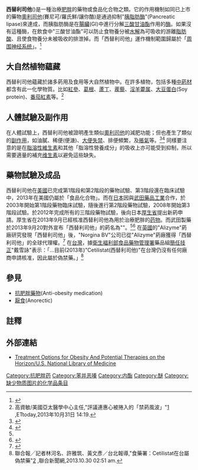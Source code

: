 {{medical}}
{{Drugbox
| Watchedfields = changed
| verifiedrevid = 443842048
| IUPAC_name = 2-(Hexadecyloxy)-6-methyl-4''H''-3,1-benzoxazin-4-one
| image = Cetilistat.svg
| width = 225px

<!--Clinical data-->
| tradename =  
| licence_EU =  
| licence_US =  
| pregnancy_AU =  
| pregnancy_US =  
| legal_UK =  
| legal_US =  
| routes_of_administration =  

<!--Pharmacokinetic data-->
| bioavailability =  
| protein_bound =  
| metabolism =  
| elimination_half-life =  
| excretion =  

<!--Identifiers-->
| CAS_number_Ref = {{cascite|correct|??}}
| CAS_number = 282526-98-1
| ATC_prefix = none
| ATC_suffix =  
| PubChem = 9952916
| DrugBank_Ref = {{drugbankcite|correct|drugbank}}
| DrugBank =  
| UNII_Ref = {{fdacite|correct|FDA}}
| UNII = LC5G1JUA39
| KEGG_Ref = {{keggcite|correct|kegg}}
| KEGG = D09208
|  ChemSpiderID = 8128526
|  InChI = 1/C25H39NO3/c1-3-4-5-6-7-8-9-10-11-12-13-14-15-16-19-28-25-26-23-18-17-21(2)20-22(23)24(27)29-25/h17-18,20H,3-16,19H2,1-2H3
|  InChIKey = MVCQKIKWYUURMU-UHFFFAOYAR
|  StdInChI = 1S/C25H39NO3/c1-3-4-5-6-7-8-9-10-11-12-13-14-15-16-19-28-25-26-23-18-17-21(2)20-22(23)24(27)29-25/h17-18,20H,3-16,19H2,1-2H3
|  StdInChIKey = MVCQKIKWYUURMU-UHFFFAOYSA-N

<!--Chemical data-->
| C=25 | H=39 | N=1 | O=3 
| molecular_weight = 401.582 g/mol
| smiles = CCCCCCCCCCCCCCCCOc2oc(=O)c1cc(C)ccc1n2
}}

'''西替利司他'''({{lang|en|Cetilistat/ATL-962}})是一種治療[[肥胖症|肥胖]]的藥物或食品化合物之類。它的作用機制如同已上市的藥物[[奧利司他|奧利司他]](賽尼可/羅氏鮮/讓你酷)是通過抑制"[[胰脂肪酶|胰脂肪酶]]"(Pancreatic lipase)來達成，而胰脂肪酶是在[[腸臟|腸臟]](GI)中進行分解[[三酸甘油酯|三酸甘油酯]]作用的[[酶|酶]]。如果沒有這種酶，在飲食中"三酸甘油酯"可以防止食物養分被[[水解|水解]]為可吸收的游離[[脂肪酸|脂肪酸]]、且使食物養分未被吸收的排泄掉。而「西替利司他」運作機制範圍歸屬於「[[周围神经系统|周围神经系统]]」。<ref>{{cite journal | author = Yamada Y, Kato T, Ogino H, Ashina S, Kato K | title = Cetilistat (ATL-962), a novel pancreatic lipase inhibitor, ameliorates body weight gain and improves lipid profiles in rats | journal = Hormone and Metabolic Research | year = 2008 | volume = 40 | issue = 8 | pages = 539–43 | pmid = 18500680 | doi = 10.1055/s-2008-1076699}}</ref>

==大自然植物蘊藏==
西替利司他蘊藏於諸多葯用及食用等大自然植物中。在許多植物，包括多種[[药用植物|中葯材]]都含有此一化學物質。比如[[紅參|紅參]]、[[葛根|葛根]]、[[蘆丁|蘆丁]]、[[蒺藜|蒺藜]]、[[淫羊藿属|淫羊藿属]]、[[大豆蛋白|大豆蛋白]](Soy protein)、[[番茄紅素|番茄紅素]]等。<ref name=cetilistatchar>高資敏/美國亞太醫學中心主任,"評議連惠心被捲入的「禁葯風波」"[http://www.ettoday.net/news/20131031/289044.htm] {{Wayback|url=http://www.ettoday.net/news/20131031/289044.htm |date=20160531182502 }},ETtoday,2013年10月31日 14:19.</ref>

==人體試驗及副作用==
在人體試驗上，西替利司他被證明產生類似[[奧利司他|奧利司他]]的減肥功能；但也產生了類似的[[副作用|副作用]]，如油膩、稀便(便溏)、[[大便失禁|大便失禁]]、排便頻繁，及[[屁|脹氣]]等。<ref>{{cite journal | pmid = 16953261 | year = 2007 | last1 = Kopelman | first1 = P | last2 = Bryson | first2 = A | last3 = Hickling | first3 = R | last4 = Rissanen | first4 = A | last5 = Rossner | first5 = S | last6 = Toubro | first6 = S | last7 = Valensi | first7 = P | title = Cetilistat (ATL-962), a novel lipase inhibitor: A 12-week randomized, placebo-controlled study of weight reduction in obese patients | volume = 31 | issue = 3 | pages = 494–9 | doi = 10.1038/sj.ijo.0803446 | journal = International journal of obesity (2005)}}</ref><ref>{{cite journal | pmid = 18393108 | year = 2008 | last1 = Padwal | first1 = R | title = Cetilistat, a new lipase inhibitor for the treatment of obesity | volume = 9 | issue = 4 | pages = 414–21 | journal = Current opinion in investigational drugs (London, England : 2000)}}</ref> 同樣要注意的是在[[维生素|脂溶性維生素]]和其他「脂溶性營養成分」的吸收上亦可能受到抑制，所以需要適量的補充[[维生素|维生素]]以避免這些缺失。

==藥物試驗及成品==
西替利司他在[[美國|美國]]已完成第1階段和第2階段的藥物試驗、第3階段還在臨床試驗中，2013年在美國仍屬於「食品化合物」。而在[[日本|日本]]因與[[武田藥品工業|武田藥品工業]]合作，於2003年開始第1階段藥物臨床試驗，隨後進行第2階段藥物試驗，2008年開始第3階段試驗。於2012年完成所有的三階段藥物試驗，後向日本[[厚生省|厚生省]]提出新葯申請。厚生省在2013年9月已經核准西替利司他為用於治療肥胖的[[药物|药物]]。而武田製藥於2013年9月20對外宣布「西替利司他」的葯名為"{{lang|en|Oblean}}"。<ref name=cetilistatchar/><ref>{{Cite web |url=http://www.alizyme.com/alizyme/products/cetilistat/ |title=Drugs for IBS(Irritable Bowel Syndrome)/Alizyme.com |access-date=2013-10-30 |archive-date=2009-01-07 |archive-url=https://web.archive.org/web/20090107062029/http://www.alizyme.com/alizyme/products/cetilistat/ |dead-url=no }}</ref> 在[[英國|英國]]的"Alizyme"葯廠研究發現「西替利司他」後，"Norgina BV"公司已從"Alizyme"葯廠獲得「西替利司他」的全球代理權。<ref>{{Cite web |url=http://www.norgine.com/downloads/pr_archive/Norgine%20aquires%20cetilistat_2.pdf |title=Norgine acquires cetilistat |access-date=2013-10-30 |archive-date=2011-01-24 |archive-url=https://web.archive.org/web/20110124111651/http://www.norgine.com/downloads/pr_archive/Norgine%20aquires%20cetilistat_2.pdf |dead-url=yes }}</ref> 在[[台灣|台灣]]，據[[衛生福利部食品藥物管理署|衛生福利部食品藥物管理署]]藥品組[[簡任|簡任]][[技正|技正]]"戴雪詠"表示：「…目前(2013年)"Cetilistat(西替利司他)"在台灣仍沒有任何廠商申請核准，因此屬於偽禁藥。」<ref>聯合報╱記者林河名、許雅筑、黃文彥／台北報導,"食藥署：Cetilistat在台屬偽禁藥"[http://udn.com/NEWS/NATIONAL/NATS2/8261454.shtml] {{Wayback|url=http://udn.com/NEWS/NATIONAL/NATS2/8261454.shtml |date=20131102051948 }},聯合新聞網,2013.10.30 02:51 am.</ref>

==參見==
* [[抗肥胖藥物|抗肥胖藥物]](Anti-obesity medication)
*[[厭食|厭食]](Anorectic)

==註釋==
{{reflist|2}}

==外部連結==
*[http://www.ncbi.nlm.nih.gov/pmc/articles/PMC3138370/ Treatment Options for Obesity And Potential Therapies on the Horizon/U.S. National Library of Medicine]

{{Antiobesity preparations}}

[[Category:抗肥胖药|Category:抗肥胖药]]
[[Category:苯并恶嗪|Category:苯并恶嗪]]
[[Category:内酯|Category:内酯]]
[[Category:醚|Category:醚]]
[[Category:缺少物质图片的化学品条目|Category:缺少物质图片的化学品条目]]